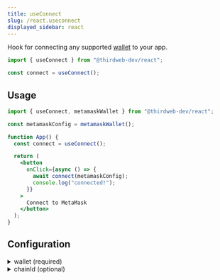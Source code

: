 ```yaml
---
title: useConnect
slug: /react.useconnect
displayed_sidebar: react
---
```


Hook for connecting any supported [wallet](/react/connecting-wallets#wallets) to your app.

```jsx
import { useConnect } from "@thirdweb-dev/react";

const connect = useConnect();
```

## Usage

```jsx
import { useConnect, metamaskWallet } from "@thirdweb-dev/react";

const metamaskConfig = metamaskWallet();

function App() {
  const connect = useConnect();

  return (
    <button
      onClick={async () => {
        await connect(metamaskConfig);
        console.log("connected!");
      }}
    >
      Connect to MetaMask
    </button>
  );
}
```

## Configuration

<details>
  <summary>wallet (required)</summary>
  <div>

The wallet to connect to your app with.

Must be of type `WalletConfig`.

[Learn more about the available wallet options](/react/connecting-wallets).

</div>
</details>

<details>
  <summary>chainId (optional)</summary>
  <div>

To connect to a specific chain when connecting the wallet,
pass the `chainId` in a configuration object as shown below.

This will prompt the user to switch to the given network after they connect.

```jsx
import { useConnect, metamaskWallet } from "@thirdweb-dev/react";

const metamaskConfig = metamaskWallet();

function App() {
  const connect = useConnect();

  return (
    <button
      onClick={() => {
        // highlight-start
        connect(metamaskConfig, { chainId: 1 });
        // highlight-end
      }}
    >
      Connect to MetaMask
    </button>
  );
}
```

</div>
</details>

